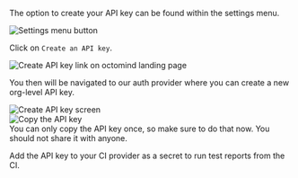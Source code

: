 The option to create your API key can be found within the settings menu.

<Frame caption="Settings menu button">
  <img src="/images/open-settings-menu.png" alt="Settings menu button" />
</Frame>

Click on `Create an API key`.

<Frame caption="Create an API key button">
  <img
    src="/images/create-api-key.png"
    alt="Create API key link on octomind landing page"
  />
</Frame>

You then will be navigated to our auth provider where you can create a new org-level API key.

<Frame caption="Create an API key">
  <img
    src="/images/create-api-key-propelauth.png"
    alt="Create API key screen"
  />
</Frame>

<div class="mt-8" />

<Frame caption="Copy the API key">
  <img src="/images/create-api-key-copy.png" alt="Copy the API key" />
</Frame>

<div class="mt-8" />

<Warning>
  You can only copy the API key once, so make sure to do that now. You should
  not share it with anyone.
</Warning>

Add the API key to your CI provider as a secret to run test reports from the CI.
